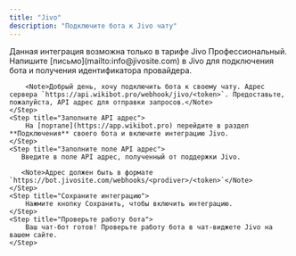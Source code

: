 ```yaml
---
title: "Jivo"
description: "Подключите бота к Jivo чату"
---
```


<Warning>
    Данная интеграция возможна только в тарифе Jivo Профессиональный.
</Warning>

<Steps>
    <Step title="Запросите подключение бота">
        Напишите [письмо](mailto:info@jivosite.com) в Jivo для подключения бота и получения идентификатора провайдера.

        <Note>Добрый день, хочу подключить бота к своему чату. Адрес сервера `https://api.wikibot.pro/webhook/jivo/<token>`. Предоставьте, пожалуйста, API адрес для отправки запросов.</Note>
    </Step>
    <Step title="Заполните API адрес">
        На [портале](https://app.wikibot.pro) перейдите в раздел **Подключения** своего бота и включите интеграцию Jivo.
    </Step>
    <Step title="Заполните поле API адрес">
       Введите в поле API адрес, полученный от поддержки Jivo.

       <Note>Адрес должен быть в формате `https://bot.jivosite.com/webhooks/<prodiver>/<token>`</Note>
    </Step>
    <Step title="Сохраните интеграцию">
        Нажмите кнопку Сохранить, чтобы включить интеграцию.
    </Step>
    <Step title="Проверьте работу бота">
        Ваш чат-бот готов! Проверьте работу бота в чат-виджете Jivo на вашем сайте.
    </Step>
</Steps>
